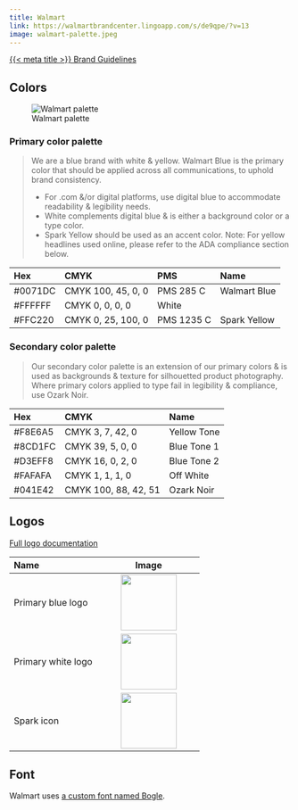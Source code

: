 ```yaml
---
title: Walmart
link: https://walmartbrandcenter.lingoapp.com/s/de9qpe/?v=13
image: walmart-palette.jpeg
---
```


[{{< meta title >}} Brand Guidelines]({{< meta link >}})

## Colors

![Walmart palette](walmart-palette.jpeg)

### Primary color palette

> We are a blue brand with white & yellow. Walmart Blue is the primary color that should be applied across all communications, to uphold brand consistency.
>
> * For .com &/or digital platforms, use digital blue to accommodate readability & legibility needs.
> * White complements digital blue & is either a background color or a type color.
> * Spark Yellow should be used as an accent color. Note: For yellow headlines used online, please refer to the ADA compliance section below.

| Hex | CMYK | PMS | Name |
|:----|:-----|:----|:-----|
| #0071DC | CMYK 100, 45, 0, 0 | PMS 285 C | Walmart Blue |
|#FFFFFF | CMYK 0, 0, 0, 0 | White |
| #FFC220 | CMYK 0, 25, 100, 0 | PMS 1235 C | Spark Yellow |


### Secondary color palette

> Our secondary color palette is an extension of our primary colors & is used as backgrounds & texture for silhouetted product photography.
> Where primary colors applied to type fail in legibility & compliance, use Ozark Noir.

| Hex | CMYK | Name |
|:----|:-----|:-----|
| #F8E6A5 | CMYK 3, 7, 42, 0 | Yellow Tone |
| #8CD1FC | CMYK 39, 5, 0, 0 | Blue Tone 1 |
| #D3EFF8 | CMYK 16, 0, 2, 0 | Blue Tone 2 |
| #FAFAFA | CMYK 1, 1, 1, 0 | Off White |
| #041E42 | CMYK 100, 88, 42, 51 | Ozark Noir |

## Logos

[Full logo documentation](https://walmartbrandcenter.lingoapp.com/s/RWp5vq/?v=13)

| Name | Image |
|:-----|:-----:|
| Primary blue logo | ![](Walmart%20spark%20logo-digital-blue.png){height="100px"} |
| Primary white logo | ![](Walmart%20spark%20logo-digital-alpha.png){height="100px"} |
| Spark icon | ![](Walmart%20spark%20digital-alpha.png){height="100px"} |

## Font

Walmart uses [a custom font named Bogle](https://www.lingoapp.com/101437/s/Typography-and-CTA-PNDyzz/#pwjp7q).